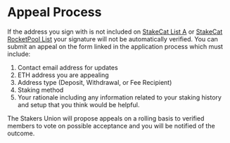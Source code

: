 
# Appeal Process

If the address you sign with is not included on [StakeCat List A](https://github.com/Stake-Cat/Solo-Stakers/blob/main/Solo-Stakers/Solo-Stakers-A.csv) or [StakeCat RocketPool List](https://github.com/Stake-Cat/Solo-Stakers/blob/main/Solo-Stakers/Rocketpool-Solo-Stakers.csv) your signature will not be automatically verified. You can submit an appeal on the form linked in the application process which must include:
1. Contact email address for updates
2. ETH address you are appealing
3. Address type (Deposit, Withdrawal, or Fee Recipient)
4. Staking method
5. Your rationale including any information related to your staking history and setup that you think would be helpful.

The Stakers Union will propose appeals on a rolling basis to verified members to vote on possible acceptance and you will be notified of the outcome.
